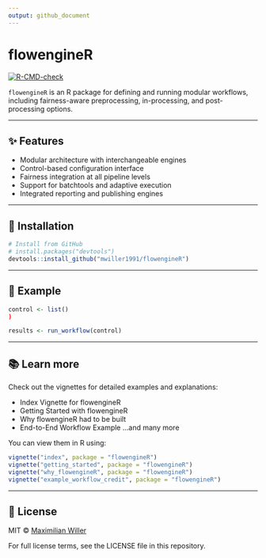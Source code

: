 ```yaml
---
output: github_document
---
```


# flowengineR

[![R-CMD-check](https://github.com/mwiller1991/flowengineR/actions/workflows/R-CMD-check.yaml/badge.svg)](https://github.com/mwiller1991/flowengineR/actions/workflows/R-CMD-check.yaml)

`flowengineR` is an R package for defining and running modular workflows, including fairness-aware preprocessing, in-processing, and post-processing options.

---

## ✨ Features

- Modular architecture with interchangeable engines
- Control-based configuration interface
- Fairness integration at all pipeline levels
- Support for batchtools and adaptive execution
- Integrated reporting and publishing engines

---

## 🚀 Installation

```r
# Install from GitHub
# install.packages("devtools")
devtools::install_github("mwiller1991/flowengineR")
```

---

## 🧪 Example

```r
control <- list()
)

results <- run_workflow(control)
```

---

## 📚 Learn more

Check out the vignettes for detailed examples and explanations:

- Index Vignette for flowengineR
- Getting Started with flowengineR
- Why flowengineR had to be built
- End-to-End Workflow Example
...and many more

You can view them in R using:

```r
vignette("index", package = "flowengineR")
vignette("getting_started", package = "flowengineR")
vignette("why_flowengineR", package = "flowengineR")
vignette("example_workflow_credit", package = "flowengineR")
```

---

## 📄 License

MIT © [Maximilian Willer](mailto:willer.maximilian@googlemail.com)

For full license terms, see the LICENSE file in this repository.
